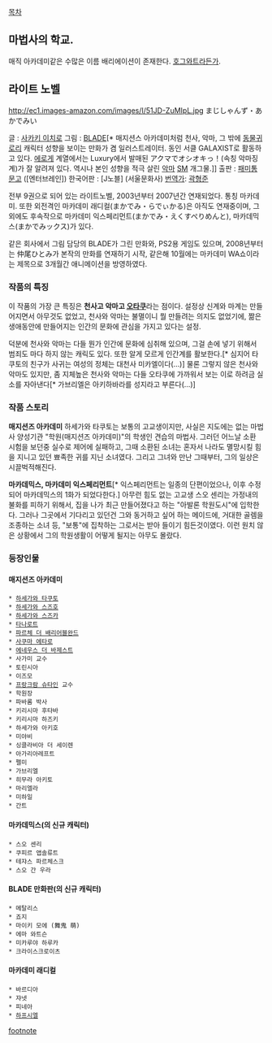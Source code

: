 [[목차]]
== 마법사의 학교. ==
매직 아카데미같은 수많은 이름 배리에이션이 존재한다. [[호그와트]]라든가.

== 라이트 노벨 ==
http://ec1.images-amazon.com/images/I/51JD-ZuMIpL.jpg
まじしゃんず・あかでみい

글 : [[사카키 이치로]]
그림 : [[BLADE]][* 매지션스 아카데미처럼 천사, 악마, 그 밖에 [[동물귀]] [[로리]] 캐릭터 성향을 보이는 만화가 겸 일러스트레이터. 동인 서클 GALAXIST로 활동하고 있다. [[에로게]] 계열에서는 Luxury에서 발매된 アクマでオシオキっ！(속칭 악마징계)가 잘 알려져 있다. 역시나 본인 성향을 적극 살린 [[악마]] [[SM]] 개그물.]]
출판 : [[패미통 문고]] ([엔터브레인])
한국어판 : [J노블] (서울문화사) [[번역가]]: [[곽형준]]

전부 9권으로 되어 있는 라이트노벨, 2003년부터 2007년간 연재되었다. 통칭 마카데미. 또한 외전격인 마카데미 래디컬(まかでみ・らでぃかる)은 아직도 연재중이며, 그외에도 후속작으로 마카데미 익스페리먼트(まかでみ・えくすぺりめんと), 마카데믹스(まかでみックス)가 있다. 

같은 회사에서 그림 담당의 BLADE가 그린 만화와, PS2용 게임도 있으며, 2008년부터는 仲尾ひとみ가 본작의 만화를 연재하기 시작, 같은해 10월에는 마카데미 WA쇼이라는 제목으로 3개월간 애니메이션을 방영하였다.

=== 작품의 특징 ===
이 작품의 가장 큰 특징은 '''천사고 악마고 [[오타쿠]]'''라는 점이다. 설정상 신계와 마계는 만들어지면서 아무것도 없었고, 천사와 악마는 불멸이니 뭘 만들려는 의지도 없었기에, 짦은 생애동안에 만들어지는 인간의 문화에 관심을 가지고 있다는 설정.

덕분에 천사와 악마는 다들 뭔가 인간에 문화에 심취해 있으며, 그걸 손에 넣기 위해서 범죄도 마다 하지 않는 캐릭도 있다. 또한 알게 모르게 인간계를 활보한다.[* 심지어 타쿠토의 친구가 사귀는 여성의 정체는 대천사 미카엘이다(…)] 물론 그렇지 않은 천사와 악마도 있지만, 좀 지체높은 천사와 악마는 다들 오타쿠에 가까워서 보는 이로 하려금 실소를 자아낸다[* 가브리엘은 아키하바라를 성지라고 부른다(…)]

=== 작품 스토리 ===
'''매지션즈 아카데미'''
하세가와 타쿠토는 보통의 고교생이지만, 사실은 지도에는 없는 마법사 양성기관 "학원(매지션즈 아카데미)"의 학생인 견습의 마법사. 그러던 어느날 소환 시험을 보던중 실수로 제어에 실패하고, 그때 소환된 소녀는 혼자서 나라도 멸망시킬 힘을 지니고 있던 뾰족한 귀를 지닌 소녀였다. 그리고 그녀와 만난 그때부터, 그의 일상은 시끌벅적해진다.

'''마카데믹스, 마카데미 익스페리먼트'''[* 익스페리먼트는 일종의 단편이었으나, 이후 수정되어 마카데믹스의 1화가 되었다한다.]
아무런 힘도 없는 고교생 스오 센리는 가정내의 불화를 피하기 위해서, 집을 나가 최근 만들어졌다고 하는 "아발론 학원도시"에 입학한다. 그러나 그곳에서 기다리고 있던건 그와 동거하고 싶어 하는 메이드에, 거대한 골렘을 조종하는 소녀 등, "보통"에 집착하는 그로서는 받아 들이기 힘든것이였다. 이런 원치 않은 상황에서 그의 학원생활이 어떻게 될지는 아무도 몰랐다.

=== 등장인물 ===
==== 매지션즈 아카데미 ====
 * [[하세가와 타쿠토]]
 * [[하세가와 스즈호]]
 * [[하세가와 스즈카]]
 * [[타나로트]]
 * [[파르체 더 배리어블완드]]
 * [[사쿠마 에타로]]
 * [[에네우스 더 바제스트]]
 * 사가미 교수
 * 토린시아
 * 이즈모
 * [[프랑크람 슈타인]] 교수
 * 학원장
 * 파바롬 박사
 * 키리시마 후타바
 * 키리시마 하즈키
 * 하세가와 아키호
 * 미야비
 * 싱클라비아 더 세이렌
 * 아가리아레프트
 * 펠미
 * 가브리엘
 * 히무라 아키토
 * 마리엘라
 * 미하일
 * 간트

==== 마카데믹스(의 신규 캐릭터) ====
 * 스오 센리
 * 쿠피르 앱솔류트
 * 테쟈스 파르체스크
 * 스오 간 우라

==== BLADE 만화판(의 신규 캐릭터) ====
 * 메탈리스
 * 죠지
 * 마이키 모에 (舞鬼 萌) 
 * 에마 와트슨
 * 미카루야 하루카
 * 크라이스크로이츠

==== 마카데미 래디컬 ====
 * 바르디아
 * 쟈넷
 * 피네아
 * [[하프시엘]]
[[footnote]]

